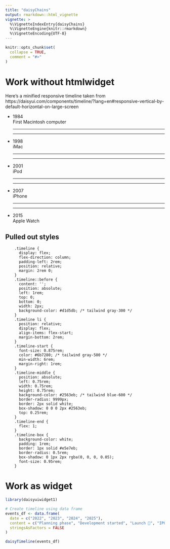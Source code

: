 ```yaml
---
title: "daisyChains"
output: rmarkdown::html_vignette
vignette: >
  %\VignetteIndexEntry{daisyChains}
  %\VignetteEngine{knitr::rmarkdown}
  %\VignetteEncoding{UTF-8}
---
```


```r
knitr::opts_chunk$set(
  collapse = TRUE,
  comment = "#>"
)
```

# Work without htmlwidget

```{=html}
<link href="https://cdn.jsdelivr.net/npm/daisyui@5" rel="stylesheet" type="text/css" />
<script src="https://cdn.jsdelivr.net/npm/@tailwindcss/browser@4"></script>
```

Here's a minified responsive timeline taken from https://daisyui.com/components/timeline/?lang=en#responsive-vertical-by-default-horizontal-on-large-screen

```{=html}
<ul class="timeline timeline-vertical lg:timeline-horizontal">
  <li>
    <div class="timeline-start">1984</div>
    <div class="timeline-middle">
    </div>
    <div class="timeline-end timeline-box">First Macintosh computer</div>
    <hr />
  </li>
  <li>
    <hr />
    <div class="timeline-start">1998</div>
    <div class="timeline-middle">
    </div>
    <div class="timeline-end timeline-box">iMac</div>
    <hr />
  </li>
  <li>
    <hr />
    <div class="timeline-start">2001</div>
    <div class="timeline-middle">
    </div>
    <div class="timeline-end timeline-box">iPod</div>
    <hr />
  </li>
  <li>
    <hr />
    <div class="timeline-start">2007</div>
    <div class="timeline-middle">
    </div>
    <div class="timeline-end timeline-box">iPhone</div>
    <hr />
  </li>
  <li>
    <hr />
    <div class="timeline-start">2015</div>
    <div class="timeline-middle">
    </div>
    <div class="timeline-end timeline-box">Apple Watch</div>
  </li>
</ul>
```

## Pulled out styles

```verbatim
    .timeline {
      display: flex;
      flex-direction: column;
      padding-left: 2rem;
      position: relative;
      margin: 2rem 0;
    }
    .timeline::before {
      content: '';
      position: absolute;
      left: 1rem;
      top: 0;
      bottom: 0;
      width: 2px;
      background-color: #d1d5db; /* tailwind gray-300 */
    }
    .timeline li {
      position: relative;
      display: flex;
      align-items: flex-start;
      margin-bottom: 2rem;
    }
    .timeline-start {
      font-size: 0.875rem;
      color: #6b7280; /* tailwind gray-500 */
      min-width: 6rem;
      margin-right: 1rem;
    }
    .timeline-middle {
      position: absolute;
      left: 0.75rem;
      width: 0.75rem;
      height: 0.75rem;
      background-color: #2563eb; /* tailwind blue-600 */
      border-radius: 9999px;
      border: 2px solid white;
      box-shadow: 0 0 0 2px #2563eb;
      top: 0.25rem;
    }
    .timeline-end {
      flex: 1;
    }
    .timeline-box {
      background-color: white;
      padding: 1rem;
      border: 1px solid #e5e7eb;
      border-radius: 0.5rem;
      box-shadow: 0 1px 2px rgba(0, 0, 0, 0.05);
      font-size: 0.95rem;
    }
```


# Work as widget

```r
library(daisyuiwidget1)

# Create timeline using data frame
events_df <- data.frame(
  date = c("2022", "2023", "2024", "2025"),
  content = c("Planning phase", "Development started", "Launch 🚀", "IPO 🚀"),
  stringsAsFactors = FALSE
)

daisyTimeline(events_df)
```
